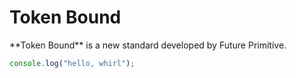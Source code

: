 
# Token Bound

<Callout emoji="✍🏽">
  **Token Bound** is a new standard developed by Future Primitive.
</Callout>

```ts copy
console.log("hello, whirl");
```
